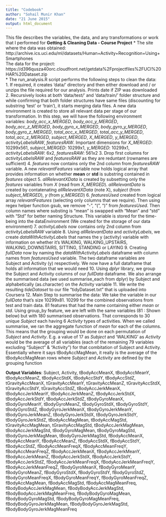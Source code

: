 ```yaml
---
title: "Codebook"
author: "Sohail Munir Khan"
date: "21 June 2015"
output: html_document
---
```


This file describes the variables, the data, and any transformations or work that I performed for **Getting &amp; Cleaning Data - Course Project**
* The site where the data was obtained:  
http://archive.ics.uci.edu/ml/datasets/Human+Activity+Recognition+Using+Smartphones      
The data for the project:  
https://d396qusza40orc.cloudfront.net/getdata%2Fprojectfiles%2FUCI%20HAR%20Dataset.zip  
* The run_analysis.R script performs the following steps to clean the data:   
 1. If required, it creates 'data/' directory and then either download and / or unzips the file required for our analysis. Prints date if ZIP was downloaded
 2. Recursively looks at both 'data/test/' and 'data/train/' folder structure and while confirming that both folder structures have same files (discounting for substring 'test' or 'train'), it starts merging data files. A new data environment is created to store all relevant data per stage of our transformation. In this step, we will have the following environment variables: *body_acc_x_MERGED*, *body_acc_y_MERGED*, *body_acc_z_MERGED*, *body_gyro_x_MERGED*, *body_gyro_y_MERGED*, *body_gyro_z_MERGED*, *total_acc_x_MERGED*, *total_acc_y_MERGED*, *total_acc_z_MERGED*, *subject_MERGED*, *X_MERGED*, *y_MERGED*, *activityLabelsRAW*, *featuresRAW*. Important dimensions for *X_MERGED*: 10299x561, *subject_MERGED*: 10299x1, *y_MERGED*: 10299x1, *activityLabelsRAW*: 6x2, *featuresRAW*: 561x2
 3. Drop first columns for *activityLabelsRAW* and *featuresRAW* as they are reduntant (rownames are sufficient)
 4. *features* now contains only the 2nd column from *featuresRAW* variable. A new *relevantFeatures* variable now holds logical array that provides information on whether **mean** or **std** is substring contained in *features* object
 5. *allRelevantXData* is created by subsetting only the *features* variables from *X* (read from *X_MERGED*). *allRelevantData* is created by contatenating *allRelevantXData* (note X), *subject*  (from *subject_MERGED*), *y* (from *y_MERGED*)
 6. *featuresUsed* created from logical array *relevantFeatures* (selecting only columns that we require). Then using regex helper function gsub, we remove "-", "(", ")" from *featuresUsed*. Then column names where substing is "mean" is swapped with "Mean" and "std" with "Std" for better naming Structure. This variable is stored for the time-being into the dataEnvironment (We created for the storage of our data environment)
 7. *activityLabels* now contains only 2nd column from *activityLabelsRAW* variable
 8. Using *allRelevantData* and *activityLabels*, we create *dataWithActivityLabels* that names the y (activity) variable with information on whether it's WALKING, WALKING_UPSTAIRS, WALKING_DOWNSTAIRS, SITTING, STANDING or LAYING
 9. Creating *fullData* now by naming the *dataWithActivityLabels* dataframe with column names from *featuresUsed* variable. The two dataframe variables are Subject and Activity (y) respectively. We now have a full dataframe that holds all information that we would need
 10. Using *dplyr* library, we group the Subject and Activity columns of our *fullData* dataframe. We also arrange the summarised data (we used summarise_each from dplyr) by Subject and alphabetically (as.character) on the Activity variable
 11. We write the resulting *tideDataset* to our file "tidyDataset.txt" that is uploaded into Coursera
 12. Main Step to summarise the data: We take the variable in our *fullData* that's size 10299x81. 10299 for the combined observations from test and train data. 81 features that had the name containing either *mean* or *std*. Using group_by feature, we are left with the same variables (81 : Shown below) but with 180 summarised observations. That corresponds to 30 unique *Subject* each having 6 *Activity* types of activities. When we called summarise, we ran the aggregate function of *mean* for each of the columns. This means that the grouping would be done on each permutation of *Subject* and *Activity*. E.g. a value of 17 as *Subject* and 'WALKING' as *Activity* would be the average of all variables (each of the remaining 79 variables excluding "Subject" & "Activity") for that combitation of Subject and Activity. Essentially where it says tBodyAccMagMean, it really is the average of the tBodyAccMagMean rows where *Subject* and *Activity* are defined by the grouping function

**Output Variables**: Subject, Activity, tBodyAccMeanX, tBodyAccMeanY, tBodyAccMeanZ, tBodyAccStdX, tBodyAccStdY, tBodyAccStdZ, tGravityAccMeanX, tGravityAccMeanY, tGravityAccMeanZ, tGravityAccStdX, tGravityAccStdY, tGravityAccStdZ, tBodyAccJerkMeanX, tBodyAccJerkMeanY, tBodyAccJerkMeanZ, tBodyAccJerkStdX, tBodyAccJerkStdY, tBodyAccJerkStdZ, tBodyGyroMeanX, tBodyGyroMeanY, tBodyGyroMeanZ, tBodyGyroStdX, tBodyGyroStdY, tBodyGyroStdZ, tBodyGyroJerkMeanX, tBodyGyroJerkMeanY, tBodyGyroJerkMeanZ, tBodyGyroJerkStdX, tBodyGyroJerkStdY, tBodyGyroJerkStdZ, tBodyAccMagMean, tBodyAccMagStd, tGravityAccMagMean, tGravityAccMagStd, tBodyAccJerkMagMean, tBodyAccJerkMagStd, tBodyGyroMagMean, tBodyGyroMagStd, tBodyGyroJerkMagMean, tBodyGyroJerkMagStd, fBodyAccMeanX, fBodyAccMeanY, fBodyAccMeanZ, fBodyAccStdX, fBodyAccStdY, fBodyAccStdZ, fBodyAccMeanFreqX, fBodyAccMeanFreqY, fBodyAccMeanFreqZ, fBodyAccJerkMeanX, fBodyAccJerkMeanY, fBodyAccJerkMeanZ, fBodyAccJerkStdX, fBodyAccJerkStdY, fBodyAccJerkStdZ, fBodyAccJerkMeanFreqX, fBodyAccJerkMeanFreqY, fBodyAccJerkMeanFreqZ, fBodyGyroMeanX, fBodyGyroMeanY, fBodyGyroMeanZ, fBodyGyroStdX, fBodyGyroStdY, fBodyGyroStdZ, fBodyGyroMeanFreqX, fBodyGyroMeanFreqY, fBodyGyroMeanFreqZ, fBodyAccMagMean, fBodyAccMagStd, fBodyAccMagMeanFreq, fBodyBodyAccJerkMagMean, fBodyBodyAccJerkMagStd, fBodyBodyAccJerkMagMeanFreq, fBodyBodyGyroMagMean, fBodyBodyGyroMagStd, fBodyBodyGyroMagMeanFreq, fBodyBodyGyroJerkMagMean, fBodyBodyGyroJerkMagStd, fBodyBodyGyroJerkMagMeanFreq


